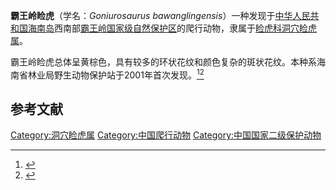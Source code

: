 {{speciesbox
| image  =
| status = EN
| status_system = IUCN3.1
| status_ref =<ref name=iucn>{{IUCN|authors=Wang, L. & Yang, J|year=2019|id=18917676|title=''Goniurosaurus bawanglingensis''|page =e.T18917676A18917678|access-date=2021-03-31}}</ref>
| genus = Goniurosaurus
| species = bawanglingensis
| authority = Grismer, Haitao, Orlov & Anajeva, 2002
}}
'''霸王岭睑虎'''（学名：''Goniurosaurus bawanglingensis''）一种发现于[[中华人民共和国|中华人民共和国]][[海南岛|海南岛]]西南部[[霸王岭国家级自然保护区|霸王岭国家级自然保护区]]的爬行动物，隶属于[[睑虎科|睑虎科]][[洞穴睑虎属|洞穴睑虎属]]。

霸王岭睑虎总体呈黄棕色，具有较多的环状花纹和颜色复杂的斑状花纹。本种系海南省林业局野生动物保护站于2001年首次发现。<ref>{{Cite journal|last1=Grismer|first1=L. Lee|last2=Haitao|first2=Shi|last3=Orlov|first3=Nikolai L.|last4=Ananjeva|first4=Natalia B.|date=2002-06-01|title=A New Species of Goniurosaurus (Squamata: Eublepharidae) from Hainan Island, China|url=http://www.bioone.org/doi/abs/10.1670/0022-1511%282002%29036%5B0217%3AANSOGS%5D2.0.CO%3B2|journal=Journal of Herpetology|volume=36|issue=2|pages=217–224|doi=10.1670/0022-1511(2002)036[0217:ansogs]2.0.co;2|issn=0022-1511}}</ref><ref>{{cite web |title=海南发现独有的“霸王岭睑虎”新物种 |url=http://news.eastday.com/epublish/gb/paper148/20010727/class014800014/hwz447687.htm |website=东方网 |accessdate=2021-03-31 |archive-date=2005-03-09 |archive-url=https://web.archive.org/web/20050309071224/http://news.eastday.com/epublish/gb/paper148/20010727/class014800014/hwz447687.htm |dead-url=no }}</ref>


==参考文献==
{{reflist}}
{{Taxonbar|from=Q3110535}}
[[Category:洞穴睑虎属|Category:洞穴睑虎属]]
[[Category:中国爬行动物|Category:中国爬行动物]]
[[Category:中国国家二级保护动物|Category:中国国家二级保护动物]]